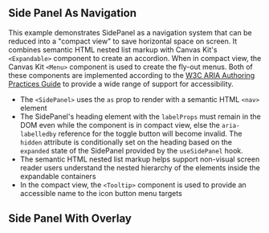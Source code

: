 
<Meta title="Guides/Accessibility/Page Structure/Side Panel Navigation" />

## Side Panel As Navigation

This example demonstrates SidePanel as a navigation system that can be reduced into a "compact view"
to save horizontal space on screen. It combines semantic HTML nested list markup with Canvas Kit's
`<Expandable>` component to create an accordion. When in compact view, the Canvas Kit `<Menu>`
component is used to create the fly-out menus. Both of these components are implemented according to
the [W3C ARIA Authoring Practices Guide](https://www.w3.org/WAI/ARIA/apg/patterns/) to provide a
wide range of support for accessibility.

- The `<SidePanel>` uses the `as` prop to render with a semantic HTML `<nav>` element
- The SidePanel's heading element with the `labelProps` must remain in the DOM even while the
  component is in compact view, else the `aria-labelledby` reference for the toggle button will
  become invalid. The `hidden` attribute is conditionally set on the heading based on the `expanded`
  state of the SidePanel provided by the `useSidePanel` hook.
- The semantic HTML nested list markup helps support non-visual screen reader users understand the
  nested hierarchy of the elements inside the expandable containers
- In the compact view, the `<Tooltip>` component is used to provide an accessible name to the icon
  button menu targets

<ExampleCodeBlock code={WithNavigation} />

## Side Panel With Overlay

<ExampleCodeBlock code={WithOverlay} />
